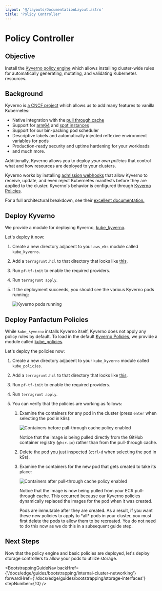 ```yaml
---
layout: '@/layouts/DocumentationLayout.astro'
title: 'Policy Controller'
---
```



# Policy Controller

## Objective

Install the [Kyverno policy engine](https://kyverno.io/docs/introduction/) which allows installing cluster-wide rules for automatically generating, mutating,
and validating Kubernetes resources.

## Background

Kyverno is [a CNCF project](https://www.cncf.io/projects/kyverno/) which allows us to add many features to vanilla Kubernetes:

- Native integration with the [pull through cache](/docs/edge/guides/bootstrapping/kubernetes-cluster#configure-pull-through-cache)
- Support for [arm64](https://aws.amazon.com/ec2/graviton/) and [spot instances](https://aws.amazon.com/ec2/spot/)
- Support for our bin-packing pod scheduler
- Descriptive labels and automatically injected reflexive environment variables for pods
- Production-ready security and uptime hardening for your workloads
- and much more.

Additionally, Kyverno allows you to deploy _your own policies_ that control what and how resources are deployed to your clusters.

Kyverno works by installing [admission webhooks](https://kubernetes.io/docs/reference/access-authn-authz/extensible-admission-controllers/) that allow Kyverno
to receive, update, and even reject Kubernetes manifests before they are applied to the cluster. Kyverno's behavior
is configured through [Kyverno Policies](https://kyverno.io/docs/kyverno-policies/).

For a full architectural breakdown, see their [excellent documentation.](https://kyverno.io/docs/introduction/)

## Deploy Kyverno

We provide a module for deploying Kyverno, [kube_kyverno](/docs/edge/reference/infrastructure-modules/direct/kubernetes/kube_kyverno).

Let's deploy it now:

1. Create a new directory adjacent to your `aws_eks` module called `kube_kyverno`.

2. Add a `terragrunt.hcl` to that directory that looks like [this](https://github.com/Panfactum/stack/blob/__PANFACTUM_VERSION_EDGE__/packages/reference/environments/production/us-east-2/kube_kyverno/terragrunt.hcl).

3. Run `pf-tf-init` to enable the required providers.

4. Run `terragrunt apply`.

5. If the deployment succeeds, you should see the various Kyverno pods running:

   <Image src={kyvernoPodsImg} alt="Kyverno pods running" />

## Deploy Panfactum Policies

While `kube_kyverno` installs Kyverno itself, Kyverno does not apply any policy rules by default. To load in the default
[Kyverno Policies](https://kyverno.io/docs/kyverno-policies/), we provide a module called [kube_policies](/docs/edge/reference/infrastructure-modules/direct/kubernetes/kube_kyverno).

Let's deploy the policies now:

1. Create a new directory adjacent to your `kube_kyverno` module called `kube_policies`.

2. Add a `terragrunt.hcl` to that directory that looks like [this](https://github.com/Panfactum/stack/blob/__PANFACTUM_VERSION_EDGE__/packages/reference/environments/production/us-east-2/kube_policies/terragrunt.hcl).

3. Run `pf-tf-init` to enable the required providers.

4. Run `terragrunt apply`.

5. You can verify that the policies are working as follows:

   1. Examine the containers for any pod in the cluster (press `enter` when selecting the pod in k9s):

      <Image
        src={beforePoliciesImg}
        alt="Containers before pull-through cache policy enabled"
      />

      Notice that the image is being pulled directly from the GitHub container registry (`ghcr.io`) rather than from the pull-through cache.

   2. Delete the pod you just inspected (`ctrl+d` when selecting the pod in k9s).

   3. Examine the containers for the new pod that gets created to take its place:

      <Image
        src={afterPoliciesImg}
        alt="Containers after pull-through cache policy enabled"
      />

      Notice that the image is now being pulled from your ECR pull-through cache. This occurred because our Kyverno policies
      dynamically replaced the images for the pod when it was created.

      <MarkdownAlert severity="info">
        Pods are immutable after they are created. As a result, if you want
        these new policies to apply to *all* pods in your cluster, you must
        first delete the pods to allow them to be recreated. You do not need to
        do this now as we do this in a subsequent guide step.
      </MarkdownAlert>

## Next Steps

Now that the policy engine and basic policies are deployed, let's deploy storage controllers to allow your pods to utilize storage.

<BootstrappingGuideNav
  backHref={'/docs/edge/guides/bootstrapping/internal-cluster-networking'}
  forwardHref={'/docs/edge/guides/bootstrapping/storage-interfaces'}
  stepNumber={10}
/>
